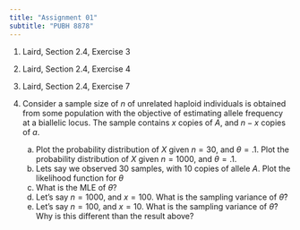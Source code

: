 ```yaml
---
title: "Assignment 01"
subtitle: "PUBH 8878"
---
```


1.  Laird, Section 2.4, Exercise 3

2.  Laird, Section 2.4, Exercise 4

3.  Laird, Section 2.4, Exercise 7

4.  Consider a sample size of $n$ of unrelated haploid individuals is obtained from some population with the objective of estimating allele frequency at a biallelic locus. The sample contains $x$ copies of $A$, and $n-x$ copies of $a$.

    a.  Plot the probability distribution of $X$ given $n = 30$, and $\theta = .1$. Plot the probability distribution of $X$ given $n = 1000$, and $\theta = .1$.
    b.  Lets say we observed $30$ samples, with $10$ copies of allele $A$. Plot the likelihood function for $\theta$
    c.  What is the MLE of $\theta$?
    d.  Let's say $n = 1000$, and $x = 100$. What is the sampling variance of $\hat{\theta}$?
    e.  Let's say $n = 100$, and $x = 10$. What is the sampling variance of $\hat{\theta}$? Why is this different than the result above?